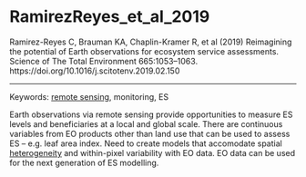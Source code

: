 # RamirezReyes_et_al_2019

Ramirez-Reyes C, Brauman KA, Chaplin-Kramer R, et al (2019) Reimagining the potential of Earth observations for ecosystem service assessments. Science of The Total Environment 665:1053–1063. https://doi.org/10.1016/j.scitotenv.2019.02.150

---


Keywords: [remote sensing](../topics/RemoteSensing.qmd), monitoring, ES	

Earth observations via remote sensing provide opportunities to measure ES levels and beneficiaries at a local and global scale. There are continuous variables from EO products other than land use that can be used to assess ES – e.g. leaf area index. Need to create models that accomodate spatial [heterogeneity](../topics/Heterogeneity.qmd) and within-pixel variability with EO data. EO data can be used for the next generation of ES modelling.
